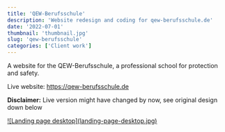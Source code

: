 ```yaml
---
title: 'QEW-Berufsschule'
description: 'Website redesign and coding for qew-berufsschule.de'
date: '2022-07-01'
thumbnail: 'thumbnail.jpg'
slug: 'qew-berufsschule'
categories: ['Client work']
---
```


A website for the QEW-Berufsschule, a professional school for protection and safety.

Live website: <a href="https://qew-berufsschule.de" title="Visit website" target="blank" rel="noopener">https://qew-berufsschule.de</a>

<span className="text-red-600"><b>Disclaimer:</b></span> Live version might have changed
by now, see original design down below

<div className="md:mt-15 mt-10 border border-neutral-200 dark:border-neutral-700 xl:mt-20">
  <a href="/work/qew-berufsschule/landing-page-desktop.jpg" className="item">
    ![Landing page desktop](landing-page-desktop.jpg)
  </a>
</div>
